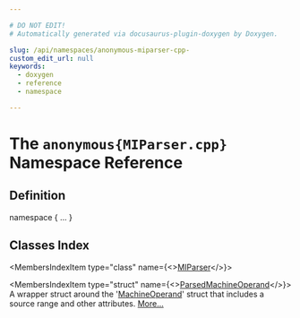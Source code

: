 ```yaml
---

# DO NOT EDIT!
# Automatically generated via docusaurus-plugin-doxygen by Doxygen.

slug: /api/namespaces/anonymous-miparser-cpp-
custom_edit_url: null
keywords:
  - doxygen
  - reference
  - namespace

---
```





# The `anonymous{MIParser.cpp}` Namespace Reference

<DoxygenPage pluginConfig={pluginConfig}>



## Definition

<CodeBlock>namespace &#123; ... &#125;</CodeBlock>

## Classes Index

<MembersIndex>

<MembersIndexItem
  type="class"
  name={<><a href="/docs/api/classes/anonymous-namespace-miparser-cpp-/miparser">MIParser</a></>}>
</MembersIndexItem>

<MembersIndexItem
  type="struct"
  name={<><a href="/docs/api/structs/anonymous-namespace-miparser-cpp-/parsedmachineoperand">ParsedMachineOperand</a></>}>
A wrapper struct around the &#39;<a href="/docs/api/classes/llvm/machineoperand">MachineOperand</a>&#39; struct that includes a source range and other attributes. <a href="/docs/api/structs/anonymous-namespace-miparser-cpp-/parsedmachineoperand/#details">More...</a>
</MembersIndexItem>

</MembersIndex>


</DoxygenPage>
